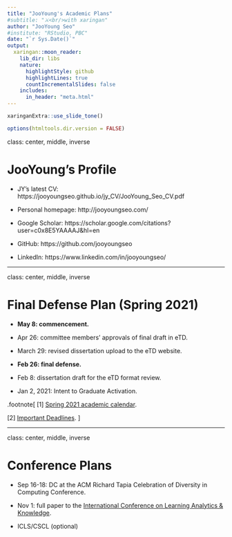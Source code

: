 ```yaml
---
title: "JooYoung's Academic Plans"
#subtitle: "⚔<br/>with xaringan"
author: "JooYoung Seo"
#institute: "RStudio, PBC"
date: "`r Sys.Date()`"
output:
  xaringan::moon_reader:
    lib_dir: libs
    nature:
      highlightStyle: github
      highlightLines: true
      countIncrementalSlides: false
    includes:
      in_header: "meta.html"
---
```


```r
xaringanExtra::use_slide_tone()
```

```r
options(htmltools.dir.version = FALSE)
```

class: center, middle, inverse

# JooYoung's Profile

* JY's latest CV: https://jooyoungseo.github.io/jy_CV/JooYoung_Seo_CV.pdf

* Personal homepage: http://jooyoungseo.com/

* Google Scholar: https://scholar.google.com/citations?user=c0x8E5YAAAAJ&hl=en

* GitHub: https://github.com/jooyoungseo

* LinkedIn: https://www.linkedin.com/in/jooyoungseo/

---

class: center, middle, inverse

# Final Defense Plan (Spring 2021)

* **May 8: commencement.**

* Apr 26: committee members' approvals of final draft in eTD.

* March 29: revised dissertation upload to the eTD website.

* **Feb 26: final defense.**

* Feb 8: dissertation draft for the eTD format review.

* Jan 2, 2021: Intent to Graduate Activation.

.footnote[
[1] [Spring 2021 academic calendar](https://www.registrar.psu.edu/academic-calendars/2020-21.cfm).

[2] [Important Deadlines](https://gradschool.psu.edu/completing-your-degree/thesis-and-dissertation-information/thesis-dissertation-performance-and-oral-presentation-deadlines-calendar/).
]

---

class: center, middle, inverse

# Conference Plans

* Sep 16-18: DC at the ACM Richard Tapia Celebration of Diversity in Computing Conference.

* Nov 1: full paper to the [International Conference on Learning Analytics & Knowledge](https://www.solaresearch.org/events/lak/lak21/general-call/?fbclid=IwAR2cQtjCoyV_uB05K2QTczE1G468UoFi-ieIpXyjTgto4aX0Pdqz6Y96DDU).

* ICLS/CSCL (optional)
